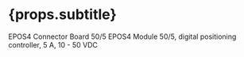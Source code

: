 
# {props.subtitle}

<ReadingTime time="5"/>
<PageTag tags={props.tags}/>

EPOS4 Connector Board 50/5
EPOS4 Module 50/5, digital positioning controller, 5 A, 10 - 50 VDC

<TitleImage image={epos4_compact_50_5} alt="EPOS 50/5"/>


<ComingSoon/>